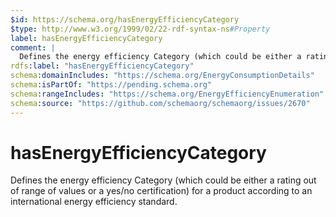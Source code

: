 ```yaml
---
$id: https://schema.org/hasEnergyEfficiencyCategory
$type: http://www.w3.org/1999/02/22-rdf-syntax-ns#Property
label: hasEnergyEfficiencyCategory
comment: |
  Defines the energy efficiency Category (which could be either a rating out of range of values or a yes/no certification) for a product according to an international energy efficiency standard.
rdfs:label: "hasEnergyEfficiencyCategory"
schema:domainIncludes: "https://schema.org/EnergyConsumptionDetails"
schema:isPartOf: "https://pending.schema.org"
schema:rangeIncludes: "https://schema.org/EnergyEfficiencyEnumeration"
schema:source: "https://github.com/schemaorg/schemaorg/issues/2670"
---
```


# hasEnergyEfficiencyCategory

Defines the energy efficiency Category (which could be either a rating out of range of values or a yes/no certification) for a product according to an international energy efficiency standard.

